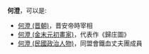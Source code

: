 '''何澄'''，可以是:
*[[何澄_(晋朝)|何澄 (晋朝)]]，晋安帝時宰相
*[[何澄_(金末元初畫家)|何澄 (金末元初畫家)]]，代表作《歸庄圖》
*[[何澄_(民國政治人物)|何澄 (民國政治人物)]]，同盟會鐵血丈夫團成員

{{Disambig|H|cat=二字何姓人名消歧义}}